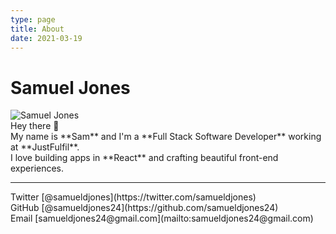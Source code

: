 ```yaml
---
type: page
title: About
date: 2021-03-19
---
```


# Samuel Jones

<div className="profile-grid-container">
  <img src="/images/profile.jpg" alt="Samuel Jones" className="profile-image" />
  <section>
    Hey there <span role="img" aria-label="wave">👋</span> <br />My name is **Sam** and I'm a **Full Stack Software Developer** working at **JustFulfil**.
    <br/>I love building apps in **React** and crafting beautiful front-end experiences.

  </section>
</div>

---

<div>
  Twitter [@samueldjones](https://twitter.com/samueldjones)
  <br /> GitHub [@samueldjones24](https://github.com/samueldjones24)
  <br /> Email [samueldjones24@gmail.com](mailto:samueldjones24@gmail.com)
</div>
